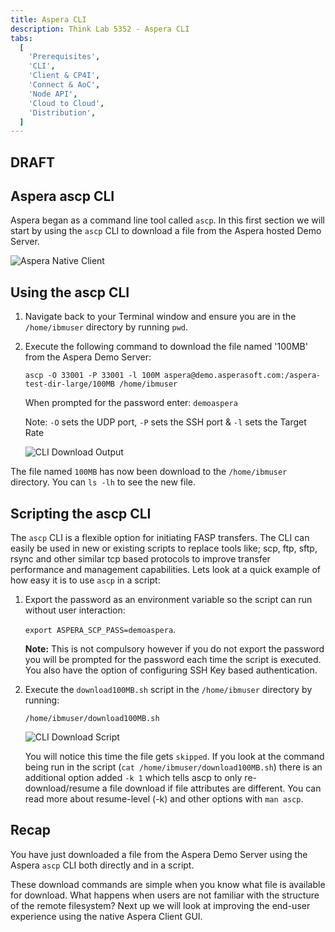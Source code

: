 ```yaml
---
title: Aspera CLI
description: Think Lab 5352 - Aspera CLI
tabs:
  [
    'Prerequisites',
    'CLI',
    'Client & CP4I',
    'Connect & AoC',
    'Node API',
    'Cloud to Cloud',
    'Distribution',
  ]
---
```



<h2 style={{color: 'red'}}>DRAFT</h2>

## Aspera ascp CLI

Aspera began as a command line tool called `ascp`. In this first section we will start by
using the `ascp` CLI to download a file from the Aspera hosted Demo Server.

![Aspera Native Client](./images/native-client.png)

## Using the ascp CLI

1. Navigate back to your Terminal window and ensure you are in the `/home/ibmuser`
   directory by running `pwd`.

1. Execute the following command to download the file named '100MB' from the Aspera Demo
   Server:

   `ascp -O 33001 -P 33001 -l 100M aspera@demo.asperasoft.com:/aspera-test-dir-large/100MB /home/ibmuser`

   When prompted for the password enter: `demoaspera`

   Note: `-O` sets the UDP port, `-P` sets the SSH port & `-l` sets the Target Rate

   ![CLI Download Output](./images/cli-download.png)

The file named `100MB` has now been download to the `/home/ibmuser` directory. You can
`ls -lh` to see the new file.

## Scripting the ascp CLI

The `ascp` CLI is a flexible option for initiating FASP transfers. The CLI can easily be
used in new or existing scripts to replace tools like; scp, ftp, sftp, rsync and other
similar tcp based protocols to improve transfer performance and management capabilities.
Lets look at a quick example of how easy it is to use `ascp` in a script:

1. Export the password as an environment variable so the script can run without user
   interaction:

   `export ASPERA_SCP_PASS=demoaspera`.

   **Note:** This is not compulsory however if you do not export the password you will be
   prompted for the password each time the script is executed. You also have the option of
   configuring SSH Key based authentication.

1. Execute the `download100MB.sh` script in the `/home/ibmuser` directory by running:

   `/home/ibmuser/download100MB.sh`

   ![CLI Download Script](./images/cli-download-script.png)

   You will notice this time the file gets `skipped`. If you look at the command being run
   in the script (`cat /home/ibmuser/download100MB.sh`) there is an additional option
   added `-k 1` which tells ascp to only re-download/resume a file download if file
   attributes are different. You can read more about resume-level (-k) and other options
   with `man ascp`.

## Recap

You have just downloaded a file from the Aspera Demo Server using the Aspera `ascp` CLI
both directly and in a script.

These download commands are simple when you know what file is available for download. What
happens when users are not familiar with the structure of the remote filesystem? Next up
we will look at improving the end-user experience using the native Aspera Client GUI.
